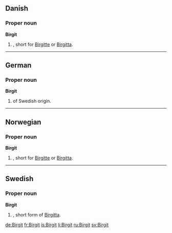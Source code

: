 ==Danish==

===Proper noun===
'''Birgit'''

# {{given name|female||da:}}, short for [[Birgitte]] or [[Birgitta]].

----

==German==

===Proper noun===
'''Birgit'''

# {{given name|female||de:}} of Swedish origin.

----

==Norwegian==

===Proper noun===
'''Birgit'''

# {{given name|female||no:}}, short for [[Birgitte]] or [[Birgitta]].

----

==Swedish==

===Proper noun===
'''Birgit'''

# {{given name|female||sv:}}, short form of [[Birgitta]].

[[de:Birgit]]
[[fr:Birgit]]
[[is:Birgit]]
[[li:Birgit]]
[[ru:Birgit]]
[[sv:Birgit]]